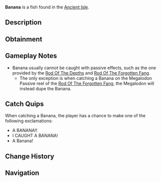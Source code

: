 {{FishInfobox
|image          = Banana.png
|rarity         = Secret
|sea            = First Sea
|location       = [[Ancient Isle]]
|sublocation    = 
|sources        = Fishing Rod
|nopassive      = 1
|radar_location = 
|xp             = 6900
|weather        = Rain
|time           = 
|season         = Summer
|bait           = 
|base_weight    = 1
|base_value     = 18500
|weight_range   = 0.6
|base_chance    = 0.005
|base_resil     = 45
}}
'''Banana''' is a {{Rarity|Secret}} fish found in the [[Ancient Isle]].

== Description ==
{{Description|A simple banana, rich in potassium. How did it get in the water?|Bestiary Entry}}

== Obtainment ==
{{Fish Availability|
Ancient Isle/Freshwater Pond
Ancient Isle/Surrounding Ocean
Ancient Isle/Waterfall
|top_rods      = 
Leviathan's Fang Rod\459.48\3591.18;
Ethereal Prism Rod\436.92\2560.07;
Seraphic Rod\418.65\2563.29;
Rapid Rod\415.23\5659.23;
No-Life Rod\408.58\2759.24;
Lucky Rod\295.94\3407.96;
Training Rod\292.62\1558.73;
Frog Rod\306.46\3874.34;
Firefly Rod\370.54\5278.5;
Fast Rod\337.66\5236.98;
Fungal Rod\311.19\4294.22;
Wildflower Rod\298.41\3993.23;
Adventurer's Rod\243.45\3494.37;
Fischer's Rod\244.41\3508.09;
Rod Of The Forgotten Fang\391.42\2508.42;
Trident Rod\385.23\2714.13;
Challenger's Rod\373\2554.64;
Free Spirit Rod\360.63\2540.78;
Rod Of The Depths\351.18\2303.27;
Rod Of The Exalted One\347.54\2173.47;
Zeus Rod\335.26\2236.23;
Verdant Shear Rod\325.9\2226.66;
Blazebringer Rod\318.33\2131.64;
Depthseeker Rod\298.55\2062.89;
Avalanche Rod\268.88\1866.34;
Volcanic Rod\261.24\1758.92;
Steady Rod\87.81\628.48
|recommended   = Ethereal Prism Rod
}}

== Gameplay Notes ==
* Banana usually cannot be caught with passive effects, such as the one provided by the [[Rod Of The Depths]] and [[Rod Of The Forgotten Fang]].
** The only exception is when catching a Banana on the Megalodon Passive reel of the [[Rod Of The Forgotten Fang]], the Megalodon will instead dupe the Banana.

== Catch Quips ==
When catching a Banana, the player has a chance to make one of the following exclamations:
* A BANANA!!
* I CAUGHT A BANANA!
* A Banana!

== Change History ==
{{Change History|{{subst:Current Version}}}}

== Navigation ==
{{Fish Navbox|Ancient Isle}}